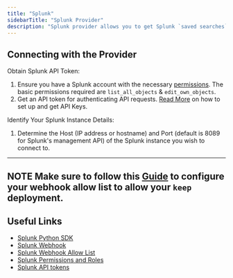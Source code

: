 ```yaml
---
title: "Splunk"
sidebarTitle: "Splunk Provider"
description: "Splunk provider allows you to get Splunk `saved searches` via webhook installation"
---
```


<AutoGeneratedSnippet />

## Connecting with the Provider

Obtain Splunk API Token:
1. Ensure you have a Splunk account with the necessary [permissions](https://docs.splunk.com/Documentation/Splunk/9.2.0/Security/Rolesandcapabilities). The basic permissions required are `list_all_objects` & `edit_own_objects`.
2. Get an API token for authenticating API requests. [Read More](https://docs.splunk.com/Documentation/Splunk/9.2.0/Security/Setupauthenticationwithtokens) on how to set up and get API Keys.

Identify Your Splunk Instance Details:
1. Determine the Host (IP address or hostname) and Port (default is 8089 for Splunk's management API) of the Splunk instance you wish to connect to.

---
**NOTE**
Make sure to follow this [Guide](https://docs.splunk.com/Documentation/Splunk/9.2.0/Alert/ConfigureWebhookAllowList) to configure your webhook allow list to allow your `keep` deployment.
---


## Useful Links

- [Splunk Python SDK](https://dev.splunk.com/view/python-sdk/SP-CAAAEBB)
- [Splunk Webhook](https://docs.splunk.com/Documentation/Splunk/9.2.0/Alert/Webhooks)
- [Splunk Webhook Allow List](https://docs.splunk.com/Documentation/Splunk/9.2.0/Alert/ConfigureWebhookAllowList)
- [Splunk Permissions and Roles](https://docs.splunk.com/Documentation/Splunk/9.2.0/Security/Rolesandcapabilities)
- [Splunk API tokens](https://docs.splunk.com/Documentation/Splunk/9.2.0/Security/Setupauthenticationwithtokens)

